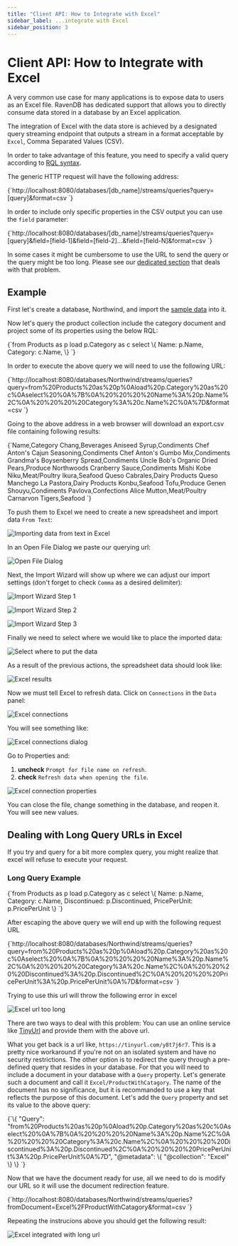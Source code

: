 ```yaml
---
title: "Client API: How to Integrate with Excel"
sidebar_label: ...integrate with Excel
sidebar_position: 3
---
```



# Client API: How to Integrate with Excel

A very common use case for many applications is to expose data to users as an Excel file. RavenDB has dedicated support that allows you to directly consume data stored in a database by an Excel application. 

The integration of Excel with the data store is achieved by a designated query streaming endpoint that outputs a stream in a format acceptable by `Excel`, Comma Separated Values (CSV).

In order to take advantage of this feature, you need to specify a valid query according to [RQL syntax](../../client-api/session/querying/what-is-rql).

The generic HTTP request will have the following address:

<TabItem value="something" label="plain">
<CodeBlock language="plain">
{`http://localhost:8080/databases/[db_name]/streams/queries?query=[query]&format=csv
`}
</CodeBlock>
</TabItem>

In order to include only specific properties in the CSV output you can use the `field` parameter:

<TabItem value="something" label="plain">
<CodeBlock language="plain">
{`http://localhost:8080/databases/[db_name]/streams/queries?query=[query]&field=[field-1]&field=[field-2]...&field=[field-N]&format=csv
`}
</CodeBlock>
</TabItem>

<Admonition type="info" title="Dealing with long URLs" id="dealing-with-long-urls" href="#dealing-with-long-urls">

In some cases it might be cumbersome to use the URL to send the query or the query might be too long. Please see our [dedicated section](../../client-api/how-to/integrate-with-excel#dealing-with-long-query-urls-in-excel) that deals with that problem.

</Admonition>

## Example

First let's create a database, Northwind, and import the [sample data](../../studio/database/tasks/create-sample-data) into it.

Now let's query the product collection include the category document and project some of its properties using the below RQL:

<TabItem value="something" label="sql">
<CodeBlock language="sql">
{`from Products as p
load p.Category as c
select 
\{
    Name: p.Name,
    Category: c.Name,
\}
`}
</CodeBlock>
</TabItem>

In order to execute the above query we will need to use the following URL:   

<TabItem value="something" label="bash">
<CodeBlock language="bash">
{`http://localhost:8080/databases/Northwind/streams/queries?query=from%20Products%20as%20p%0Aload%20p.Category%20as%20c%0Aselect%20%0A%7B%0A%20%20%20%20Name%3A%20p.Name%2C%0A%20%20%20%20Category%3A%20c.Name%2C%0A%7D&format=csv
`}
</CodeBlock>
</TabItem>

Going to the above address in a web browser will download an export.csv file containing following results:

<TabItem value="something" label="plain">
<CodeBlock language="plain">
{`Name,Category
Chang,Beverages
Aniseed Syrup,Condiments
Chef Anton's Cajun Seasoning,Condiments
Chef Anton's Gumbo Mix,Condiments
Grandma's Boysenberry Spread,Condiments
Uncle Bob's Organic Dried Pears,Produce
Northwoods Cranberry Sauce,Condiments
Mishi Kobe Niku,Meat/Poultry
Ikura,Seafood
Queso Cabrales,Dairy Products
Queso Manchego La Pastora,Dairy Products
Konbu,Seafood
Tofu,Produce
Genen Shouyu,Condiments
Pavlova,Confections
Alice Mutton,Meat/Poultry
Carnarvon Tigers,Seafood
`}
</CodeBlock>
</TabItem>

To push them to Excel we need to create a new spreadsheet and import data `From Text`:

![Importing data from text in Excel](./assets/excel_from_text.png)

In an Open File Dialog we paste our querying url:

![Open File Dialog](./assets/excel_from_text_dialog.png)

Next, the Import Wizard will show up where we can adjust our import settings (don't forget to check `Comma` as a desired delimiter):

![Import Wizard Step 1](./assets/excel_from_text_wizard_1.png)

![Import Wizard Step 2](./assets/excel_from_text_wizard_2.png)

![Import Wizard Step 3](./assets/excel_from_text_wizard_3.png)

Finally we need to select where we would like to place the imported data:

![Select where to put the data](./assets/excel_from_text_select.png)

As a result of the previous actions, the spreadsheet data should look like:

![Excel results](./assets/excel_from_text_results.png)

Now we must tell Excel to refresh data. Click on `Connections` in the `Data` panel:

![Excel connections](./assets/excel_connections.png)

You will see something like:

![Excel connections dialog](./assets/excel_connections_dialog_1.png)

Go to Properties and:   

1. **uncheck** `Prompt for file name on refresh`.   
2. **check** `Refresh data when opening the file`.   

![Excel connection properties](./assets/excel_connections_dialog_2.png)

You can close the file, change something in the database, and reopen it. You will see new values.

## Dealing with Long Query URLs in Excel

If you try and query for a bit more complex query, you might realize that excel will refuse to execute your request.

### Long Query Example

<TabItem value="something" label="sql">
<CodeBlock language="sql">
{`from Products as p
load p.Category as c
select 
\{
    Name: p.Name,
    Category: c.Name,
    Discontinued: p.Discontinued,
    PricePerUnit: p.PricePerUnit
\}
`}
</CodeBlock>
</TabItem>

After escaping the above query we will end up with the following request URL

<TabItem value="something" label="bash">
<CodeBlock language="bash">
{`http://localhost:8080/databases/Northwind/streams/queries?query=from%20Products%20as%20p%0Aload%20p.Category%20as%20c%0Aselect%20%0A%7B%0A%20%20%20%20Name%3A%20p.Name%2C%0A%20%20%20%20Category%3A%20c.Name%2C%0A%20%20%20%20Discontinued%3A%20p.Discontinued%2C%0A%20%20%20%20PricePerUnit%3A%20p.PricePerUnit%0A%7D&format=csv
`}
</CodeBlock>
</TabItem>

Trying to use this url will throw the following error in excel

![Excel url too long](./assets/excel_url_too_long.png)

There are two ways to deal with this problem: You can use an online service like [TinyUrl](https://tinyurl.com/) and provide them with the above url.

What you get back is a url like, `https://tinyurl.com/y8t7j6r7`. This is a pretty nice workaround if you're not on an isolated system and have no security restrictions.
The other option is to redirect the query through a pre-defined query that resides in your database.
For that you will need to include a document in your database with a `Query` property. Let's generate such a document and call it `Excel/ProductWithCatagory`.
The name of the document has no significance, but it is recommanded to use a key that reflects the purpose of this document.
Let's add the `Query` property and set its value to the above query:

<TabItem value="something" label="json">
<CodeBlock language="json">
{`\{
    "Query": "from%20Products%20as%20p%0Aload%20p.Category%20as%20c%0Aselect%20%0A%7B%0A%20%20%20%20Name%3A%20p.Name%2C%0A%20%20%20%20Category%3A%20c.Name%2C%0A%20%20%20%20Discontinued%3A%20p.Discontinued%2C%0A%20%20%20%20PricePerUnit%3A%20p.PricePerUnit%0A%7D",
    "@metadata": \{
        "@collection": "Excel"
    \}
\}
`}
</CodeBlock>
</TabItem>

Now that we have the document ready for use, all we need to do is modify our URL so it will use the document redirection feature.

<TabItem value="something" label="bash">
<CodeBlock language="bash">
{`http://localhost:8080/databases/Northwind/streams/queries?fromDocument=Excel%2FProductWithCatagory&format=csv
`}
</CodeBlock>
</TabItem>

Repeating the instrucions above you should get the following result:

![Excel integrated with long url](./assets/excel_integrated_long_url.png)



